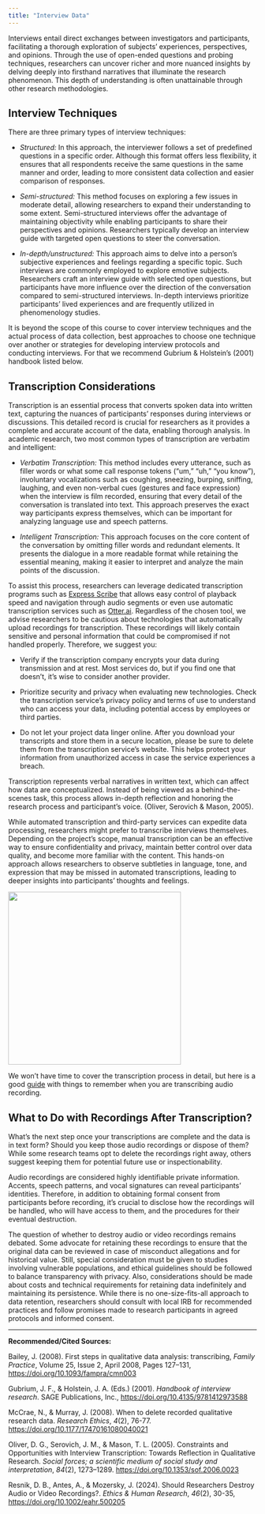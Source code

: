 ```yaml
---
title: "Interview Data"
---
```


Interviews entail direct exchanges between investigators and participants, facilitating a thorough exploration of subjects' experiences, perspectives, and opinions. Through the use of open-ended questions and probing techniques, researchers can uncover richer and more nuanced insights by delving deeply into firsthand narratives that illuminate the research phenomenon. This depth of understanding is often unattainable through other research methodologies.

## Interview Techniques

There are three primary types of interview techniques:

-   *Structured:* In this approach, the interviewer follows a set of predefined questions in a specific order. Although this format offers less flexibility, it ensures that all respondents receive the same questions in the same manner and order, leading to more consistent data collection and easier comparison of responses.

-   *Semi-structured:* This method focuses on exploring a few issues in moderate detail, allowing researchers to expand their understanding to some extent. Semi-structured interviews offer the advantage of maintaining objectivity while enabling participants to share their perspectives and opinions. Researchers typically develop an interview guide with targeted open questions to steer the conversation.

-   *In-depth/unstructured:* This approach aims to delve into a person's subjective experiences and feelings regarding a specific topic. Such interviews are commonly employed to explore emotive subjects. Researchers craft an interview guide with selected open questions, but participants have more influence over the direction of the conversation compared to semi-structured interviews. In-depth interviews prioritize participants' lived experiences and are frequently utilized in phenomenology studies.

It is beyond the scope of this course to cover interview techniques and the actual process of data collection, best approaches to choose one technique over another or strategies for developing interview protocols and conducting interviews. For that we recommend Gubrium & Holstein's (2001) handbook listed below.

## Transcription Considerations

Transcription is an essential process that converts spoken data into written text, capturing the nuances of participants’ responses during interviews or discussions. This detailed record is crucial for researchers as it provides a complete and accurate account of the data, enabling thorough analysis. In academic research, two most common types of transcription are verbatim and intelligent:

-   *Verbatim Transcription:* This method includes every utterance, such as filler words or what some call response tokens (“um,” “uh,” “you know”), involuntary vocalizations such as coughing, sneezing, burping, sniffing, laughing, and even non-verbal cues (gestures and face expression) when the interview is film recorded, ensuring that every detail of the conversation is translated into text. This approach preserves the exact way participants express themselves, which can be important for analyzing language use and speech patterns.

-   *Intelligent Transcription:* This approach focuses on the core content of the conversation by omitting filler words and redundant elements. It presents the dialogue in a more readable format while retaining the essential meaning, making it easier to interpret and analyze the main points of the discussion.

To assist this process, researchers can leverage dedicated transcription programs such as [Express Scribe](https://www.nch.com.au/scribe/index.html?ns=true&kw=express%20scribe&m=e&d=c&c=692007039289&ag=1367072385&gad_source=1&gclid=Cj0KCQjw2ou2BhCCARIsANAwM2GY4db0uKnr067lx7WaZTzm7rSO6fyH3a799j3g5kNeQZkCqj843F0aAoocEALw_wcB){target='_blank'} that allows easy control of playback speed and navigation through audio segments or even use automatic transcription services such as [Otter.ai](https://otter.ai){target='_blank'}. Regardless of the chosen tool, we advise researchers to be cautious about technologies that automatically upload recordings for transcription. These recordings will likely contain sensitive and personal information that could be compromised if not handled properly. Therefore, we suggest you:

-   Verify if the transcription company encrypts your data during transmission and at rest. Most services do, but if you find one that doesn’t, it’s wise to consider another provider.

-   Prioritize security and privacy when evaluating new technologies. Check the transcription service's privacy policy and terms of use to understand who can access your data, including potential access by employees or third parties.

-   Do not let your project data linger online. After you download your transcripts and store them in a secure location, please be sure to delete them from the transcription service's website. This helps protect your information from unauthorized access in case the service experiences a breach.

Transcription represents verbal narratives in written text, which can affect how data are conceptualized. Instead of being viewed as a behind-the-scenes task, this process allows in-depth reflection and honoring the research process and participant’s voice. (Oliver, Serovich & Mason, 2005).

While automated transcription and third-party services can expedite data processing, researchers might prefer to transcribe interviews themselves. Depending on the project's scope, manual transcription can be an effective way to ensure confidentiality and privacy, maintain better control over data quality, and become more familiar with the content. This hands-on approach allows researchers to observe subtleties in language, tone, and expression that may be missed in automated transcriptions, leading to deeper insights into participants' thoughts and feelings.

![](images/transcription.png){width="350"}

We won't have time to cover the transcription process in detail, but here is a good [guide](https://www.msvu.ca/wp-content/uploads/2020/05/GuideTranscribing.pdf){target='_blank'} with things to remember when you are transcribing audio recording.

## What to Do with Recordings After Transcription?

What's the next step once your transcriptions are complete and the data is in text form? Should you keep those audio recordings or dispose of them? While some research teams opt to delete the recordings right away, others suggest keeping them for potential future use or inspectionability.

Audio recordings are considered highly identifiable private information. Accents, speech patterns, and vocal signatures can reveal participants' identities. Therefore, in addition to obtaining formal consent from participants before recording, it's crucial to disclose how the recordings will be handled, who will have access to them, and the procedures for their eventual destruction.

The question of whether to destroy audio or video recordings remains debated. Some advocate for retaining these recordings to ensure that the original data can be reviewed in case of misconduct allegations and for historical value. Still, special consideration must be given to studies involving vulnerable populations, and ethical guidelines should be followed to balance transparency with privacy. Also, considerations should be made about costs and technical requirements for retaining data indefinitely and maintaining its persistence. While there is no one-size-fits-all approach to data retention, researchers should consult with local IRB for recommended practices and follow promises made to research participants in agreed protocols and informed consent.

------------------------------------------------------------------------

**Recommended/Cited Sources:**

Bailey, J. (2008). First steps in qualitative data analysis: transcribing, *Family Practice*, Volume 25, Issue 2, April 2008, Pages 127–131, <https://doi.org/10.1093/fampra/cmn003>

Gubrium, J. F., & Holstein, J. A. (Eds.) (2001). *Handbook of interview research*. SAGE Publications, Inc., <https://doi.org/10.4135/9781412973588>

McCrae, N., & Murray, J. (2008). When to delete recorded qualitative research data. *Research Ethics*, *4*(2), 76-77. <https://doi.org/10.1177/17470161080040021>

Oliver, D. G., Serovich, J. M., & Mason, T. L. (2005). Constraints and Opportunities with Interview Transcription: Towards Reflection in Qualitative Research. *Social forces; a scientific medium of social study and interpretation*, *84*(2), 1273–1289. <https://doi.org/10.1353/sof.2006.0023>

Resnik, D. B., Antes, A., & Mozersky, J. (2024). Should Researchers Destroy Audio or Video Recordings?. *Ethics & Human Research*, *46*(2), 30-35, [https://doi.org/](https://doi.org/10.1093/fampra/cmn003){.uri}[10.1002/eahr.500205](https://doi.org/10.1002/eahr.500205 "Link to external resource: 10.1002/eahr.500205")
